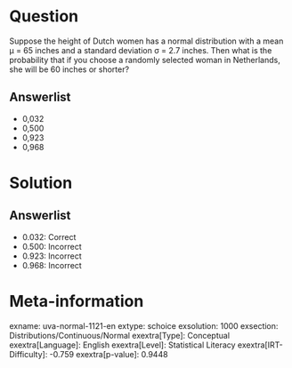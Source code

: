 Question
========

Suppose the height of Dutch women has a normal distribution with a mean µ = 65 inches and a standard deviation σ = 2.7 inches. Then what is the probability that if you choose a randomly selected woman in Netherlands, she will be 60 inches or shorter?

Answerlist
----------

* 0,032
* 0,500
* 0,923
* 0,968

Solution
========

Answerlist
----------

* 0.032: Correct
* 0.500: Incorrect
* 0.923: Incorrect
* 0.968: Incorrect

Meta-information
================
exname: uva-normal-1121-en
extype: schoice
exsolution: 1000
exsection: Distributions/Continuous/Normal
exextra[Type]: Conceptual
exextra[Language]: English
exextra[Level]: Statistical Literacy
exextra[IRT-Difficulty]: -0.759
exextra[p-value]: 0.9448
